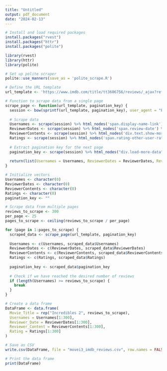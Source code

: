 ```yaml
---
title: "Untitled"
output: pdf_document
date: "2024-02-13"
---
```


```r
# Install and load required packages
install.packages("rvest")
install.packages("httr")
install.packages("polite")
```

```r

library(rvest)
library(httr)
library(polite)
```

```r
# Set up polite scraper
polite::use_manners(save_as = 'polite_scrape.R')
```

```r
# Define the URL template
url_template <- 'https://www.imdb.com/title/tt3606756/reviews/_ajax?ref_=undefined&paginationKey=%s'
```

```r
# Function to scrape data from a single page
scrape_page <- function(url_template, pagination_key) {
  session <- bow(sprintf(url_template, pagination_key), user_agent = "Educational")
 
  # Scrape data
  Usernames <- scrape(session) %>% html_nodes('span.display-name-link') %>% html_text()
  ReviewerDates <- scrape(session) %>% html_nodes('span.review-date') %>% html_text()
  ReviewerContents <- scrape(session) %>% html_nodes('div.text.show-more__control') %>% html_text()
  Ratings <- scrape(session) %>% html_nodes('span.rating-other-user-rating') %>% html_text()
 
  # Extract pagination key for the next page
  pagination_key <- scrape(session) %>% html_nodes("div.load-more-data") %>% html_attr("data-key")
 
  return(list(Usernames = Usernames, ReviewerDates = ReviewerDates, ReviewerContents = ReviewerContents, Ratings = Ratings, pagination_key = pagination_key))
}
```

```r
# Initialize vectors
Usernames <- character(0)
ReviewerDates <- character(0)
ReviewerContents <- character(0)
Ratings <- character(0)
pagination_key <- ""
```

```r
# Scrape data from multiple pages
reviews_to_scrape <- 300
per_page <- 25
pages_to_scrape <- ceiling(reviews_to_scrape / per_page)
```

```r
for (page in 1:pages_to_scrape) {
  scraped_data <- scrape_page(url_template, pagination_key)
 
  Usernames <- c(Usernames, scraped_data$Usernames)
  ReviewerDates <- c(ReviewerDates, scraped_data$ReviewerDates)
  ReviewerContents <- c(ReviewerContents, scraped_data$ReviewerContents)
  Ratings <- c(Ratings, scraped_data$Ratings)
 
  pagination_key <- scraped_data$pagination_key
 
  # Check if we have reached the desired number of reviews
  if (length(Usernames) >= reviews_to_scrape) {
    break
  }
}
```

```r
# Create a data frame
DataFrame <- data.frame(
  Movie_Title = rep("Incredibles 2", reviews_to_scrape),
  Usernames = Usernames[1:300],
  Reviewer_Date = ReviewerDates[1:300],
  Reviewer_Content = ReviewerContents[1:300],
  Rating = Ratings[1:300]
)
```

```r
# Save as CSV
write.csv(DataFrame, file = "movei3_imdb_reviews.csv", row.names = FALSE)
```

```r
# Print the data frame
print(DataFrame)
```